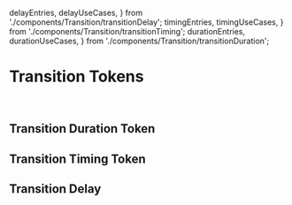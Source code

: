
  delayEntries,
  delayUseCases,
} from './components/Transition/transitionDelay';
  timingEntries,
  timingUseCases,
} from './components/Transition/transitionTiming';
  durationEntries,
  durationUseCases,
} from './components/Transition/transitionDuration';

<Meta title="Foundations/Transition" />

# Transition Tokens

<br />

## Transition Duration Token

<Canvas>
  <TransitionTable
    enumName="TransitionDurationToken"
    entries={durationEntries}
    useCases={durationUseCases}
  />
</Canvas>

## Transition Timing Token

<Canvas>
  <TransitionTable
    enumName="TransitionTimingToken"
    entries={timingEntries}
    useCases={timingUseCases}
  />
</Canvas>

## Transition Delay

<Canvas>
  <TransitionTable
    enumName="TransitionDelayToken"
    entries={delayEntries}
    useCases={delayUseCases}
  />
</Canvas>
